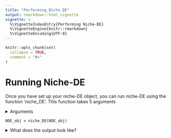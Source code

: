 ---
title: "Performing_Niche_DE"
output: rmarkdown::html_vignette
vignette: >
  %\VignetteIndexEntry{Performing Niche-DE}
  %\VignetteEngine{knitr::rmarkdown}
  %\VignetteEncoding{UTF-8}
---

```{r, include = FALSE}
knitr::opts_chunk$set(
  collapse = TRUE,
  comment = "#>"
)
```
# Running Niche-DE
Once you have set up your niche-DE object, you can run niche-DE using the function 'niche_DE'. This function takes 5 arguments

<details>
  <summary>Arguments</summary>
  

+ object: A niche-DE object
+ C: The minimum total expression of a gene across observations needed for the niche-DE model to run. The default value is 150.
+ M: Minimum number of spots containing the index cell type with the niche cell type in its effective niche for (index,niche) niche patterns to be investigated. The default value is 10
+ Gamma: Percentile a gene needs to be with respect to expression in the index cell type in order for the model to investigate niche patterns for that gene in the index cell. The default value is 0.8 (80th percentile)

</details>


```
NDE_obj = niche_DE(NDE_obj)
```

<details>
  <summary>What does the output look like?</summary>
  
 After running niche-DE, the 'niche-DE' slot in your niche-DE object will be populated. It will be a list with length equal to the length of sigma. Each item of the list contains a sublist with 4 items.
 
+ T-stat: An array of dimension #cell types by #cell types by #genes. Index (i,j,k) represents the T_statistic corresponding to the hypothesis test of testing whether gene k is an (index cell type i, niche cell type j) niche gene. 
+ Beta: An array of dimension #cell types by #cell types by #genes. Index (i,j,k) represents the beta coefficient corresponding to the niche effect of niche cell type j on index cell type i for gene k.
+ var-cov: An array of dimension (#cell types) squared by (#cell types) squared by #genes. The matrix corresponding to indices (:,:,k) gives the variance covariance matrix of the beta coefficients of the niche-DE model for gene k.
+ log-lik: A vector of length #genes. Index k gives the log-likelihood of the niche-DE model for gene k.
  
Note that each item in the niche-DE list is named based on an element of sigma and the T-stat,beta,var-cov,log-lik items for that list are based on an effective niche calculated using a kernel bandwidth equal to that element of sigma.

 </details>
